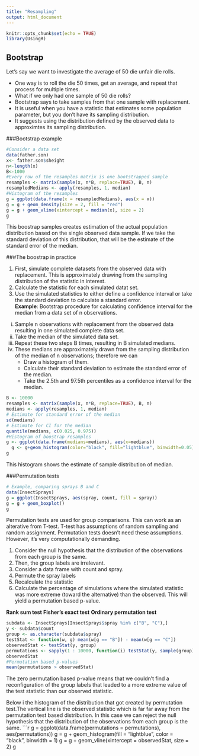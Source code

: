 ```yaml
---
title: "Resampling"
output: html_document
---
```


```r
knitr::opts_chunk$set(echo = TRUE)
library(UsingR)
```

## Bootstrap
Let's say we want to investigate the average of 50 die unfair die rolls.

* One way is to roll the die 50 times, get an average, and repeat that process for multiple times. 
* What if we only had one sample of 50 die rolls?
* Bootstrap says to take samples from that one sample with replacement. 
* It is useful when you have a statistic that estimates some population parameter, but you don't have its sampling distribution. 
* It suggests using the distribution defined by the observed data to approximtes its sampling distribution.
  
###Bootstrap example
```r
#Consider a data set
data(father.son)
x<- father.son$sheight
n<-length(x)
B<-1000
#Every row of the resamples matrix is one bootstrapped sample
resamples <- matrix(sample(x, n*B, replace=TRUE), B, n)
resampledMedians <- apply(resamples, 1, median)
#Histogram of the resamples
g = ggplot(data.frame(x = resampledMedians), aes(x = x)) 
g = g + geom_density(size = 2, fill = "red")
g = g + geom_vline(xintercept = median(x), size = 2)
g
```
  
This boostrap samples creates estimation of the actual population distribution based on the single observed data sample. If we take the standard deviation of this distribution, that will be the estimate of the standard error of the median. 
  

###The boostrap in practice

1. First, simulate complete datasets from the observed data with replacement. This is approximately drawing from the sampling distribution of the statistic in interest.
2. Calculate the statistic for each simulated datat set.
3. Use the simulated statistics to either define a confidence interval or take the standard deviation to calculate a standard error.  
**Example**: Bootstrap procedure for calculating confidence interval for the median from a data set of n observations.  

i. Sample n observations with replacement from the observed data resulting in one simulated complete data set.
ii. Take the median of the simulated data set.
iii. Repeat these two steps B times, resulting in B simulated medians.
iv. These medians are approximately drawn from the sampling distribution of the median of n observations; therefore we can
    +  Draw a histogram of them.
    + Calculate their standard deviation to estimate the standard error of the median.
    + Take the 2.5th and 97.5th percentiles as a confidence interval for the median.

```r
B <- 10000
resamples <- matrix(sample(x, n*B, replace=TRUE), B, n)
medians <- apply(resamples, 1, median)
# Estimate for standard error of the median
sd(medians)
# Estimate for CI for the median
quantile(medians, c(0.025, 0.975))
#Histogram of boostrap resamples
g <- ggplot(data.frame(medians=medians), aes(x=medians))
  g <- g+geom_histogram(color="black", fill="lightblue", binwidth=0.05)
g
```
  
This histogram shows the estimate of sample distribution of median.

###Permutation tests
```r
# Example, comparing sprays B and C
data(InsectSprays)
g = ggplot(InsectSprays, aes(spray, count, fill = spray))
g = g + geom_boxplot()
g
```
Permutation tests are used for group comparisons. This can work as an alterative from T-test. T-test has assumptions of random sampling and random assignment. Permutation tests doesn't need these assumptions. However, it's very computationally demanding.  

1. Consider the null hypothesis that the distribution of the observations from each group is the same.
2. Then, the group labels are irrelevant.
3. Consider a data frame with count and spray.
4. Permute the spray labels
5. Recalculate the statistic
6. Calculate the percentage of simulations where the simulated statistic was more extreme (toward the alternative) than the observed. This will yield a permutation based p-value.
  
**Rank sum test**
**Fisher's exact test**
**Ordinary permutation test**  
```r
subdata <- InsectSprays[InsectSprays$spray %in% c("B", "C"),]
y <- subdata$count
group <- as.character(subdata$spray)
testStat <- function(w, g) mean(w[g == "B"]) - mean(w[g == "C"])
observedStat <- testStat(y, group)
permutations <- sapply(1 : 10000, function(i) testStat(y, sample(group)))
observedStat
#Permutation based p-values
mean(permutations > observedStat)
```
  
The zero permutation based p-value means that we couldn't find a reconfiguration of the group labels that leaded to a more extreme value of the test statistic than our observed statistic.  
  
Below i the histogram of the distribution that got created by permutation test.The vertical line is the observed statistic which is far far away from the permutation test based distribution. In this case we can reject the null hypothesis that the distribution of the observations from each group is the same.
```r
g = ggplot(data.frame(permutations = permutations),
           aes(permutations))
g = g + geom_histogram(fill = "lightblue", color = "black", binwidth = 1)
g = g + geom_vline(xintercept = observedStat, size = 2)
g